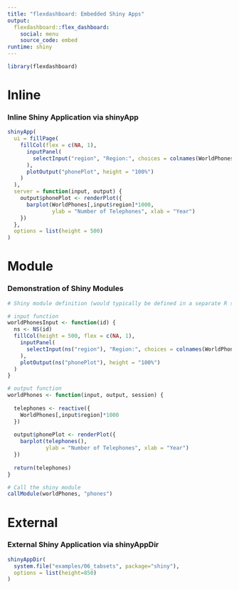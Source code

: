 ```yaml
---
title: "flexdashboard: Embedded Shiny Apps"
output: 
  flexdashboard::flex_dashboard:
    social: menu
    source_code: embed 
runtime: shiny
---
```


```r
library(flexdashboard)
```

Inline
=======================================================================

### Inline Shiny Application via shinyApp

```r
shinyApp(
  ui = fillPage(
    fillCol(flex = c(NA, 1), 
      inputPanel(
        selectInput("region", "Region:", choices = colnames(WorldPhones))
      ),
      plotOutput("phonePlot", height = "100%")
    )
  ),
  server = function(input, output) {
    output$phonePlot <- renderPlot({
      barplot(WorldPhones[,input$region]*1000, 
              ylab = "Number of Telephones", xlab = "Year")
    })
  },
  options = list(height = 500)
)
```

Module
=======================================================================

### Demonstration of Shiny Modules

```r
# Shiny module definition (would typically be defined in a separate R script)

# input function
worldPhonesInput <- function(id) {
  ns <- NS(id)
  fillCol(height = 500, flex = c(NA, 1), 
    inputPanel(
      selectInput(ns("region"), "Region:", choices = colnames(WorldPhones))
    ),
    plotOutput(ns("phonePlot"), height = "100%")
  )
}

# output function
worldPhones <- function(input, output, session) {
  
  telephones <- reactive({
    WorldPhones[,input$region]*1000
  })
  
  output$phonePlot <- renderPlot({
    barplot(telephones(), 
            ylab = "Number of Telephones", xlab = "Year")
  })
  
  return(telephones)
}
```

```r
# Call the shiny module
callModule(worldPhones, "phones")
```

External
=======================================================================

### External Shiny Application via shinyAppDir

```r
shinyAppDir(
  system.file("examples/06_tabsets", package="shiny"),
  options = list(height=850)
)
```

